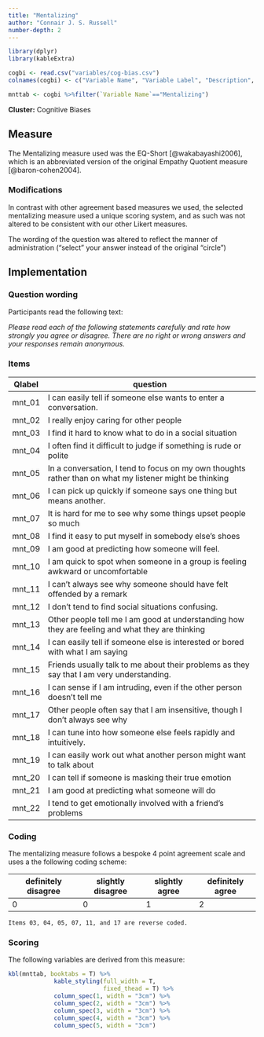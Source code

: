 ```yaml
---
title: "Mentalizing"
author: "Connair J. S. Russell"
number-depth: 2
---
```


```r

library(dplyr)
library(kableExtra)

cogbi <- read.csv("variables/cog-bias.csv")
colnames(cogbi) <- c("Variable Name", "Variable Label", "Description", "Variable Type", "Source (Section)", "Definition")

mnttab <- cogbi %>%filter(`Variable Name`=="Mentalizing")

```

**Cluster:** Cognitive Biases

## Measure

The Mentalizing measure used was the EQ-Short [@wakabayashi2006], which is an abbreviated version of the original Empathy Quotient measure [@baron-cohen2004].

### Modifications

In contrast with other agreement based measures we used, the selected mentalizing measure used a unique scoring system, and as such was not altered to be consistent with our other Likert measures.

The wording of the question was altered to reflect the manner of administration ("select" your answer instead of the original "circle")

## Implementation

### Question wording {.unnumbered}

Participants read the following text:

*Please read each of the following statements carefully and rate how strongly you agree or disagree. There are no right or wrong answers and your responses remain anonymous.*

### Items {.unnumbered}

| Qlabel | question                                                                                                |
|--------|---------------------------------------------------------------------------------------------------------|
| mnt_01 | I can easily tell if someone else wants to enter a conversation.                                        |
| mnt_02 | I really enjoy caring for other people                                                                  |
| mnt_03 | I find it hard to know what to do in a social situation                                                 |
| mnt_04 | I often find it difficult to judge if something is rude or polite                                       |
| mnt_05 | In a conversation, I tend to focus on my own thoughts rather than on what my listener might be thinking |
| mnt_06 | I can pick up quickly if someone says one thing but means another.                                      |
| mnt_07 | It is hard for me to see why some things upset people so much                                           |
| mnt_08 | I find it easy to put myself in somebody else's shoes                                                   |
| mnt_09 | I am good at predicting how someone will feel.                                                          |
| mnt_10 | I am quick to spot when someone in a group is feeling awkward or uncomfortable                          |
| mnt_11 | I can't always see why someone should have felt offended by a remark                                    |
| mnt_12 | I don't tend to find social situations confusing.                                                       |
| mnt_13 | Other people tell me I am good at understanding how they are feeling and what they are thinking         |
| mnt_14 | I can easily tell if someone else is interested or bored with what I am saying                          |
| mnt_15 | Friends usually talk to me about their problems as they say that I am very understanding.               |
| mnt_16 | I can sense if I am intruding, even if the other person doesn't tell me                                 |
| mnt_17 | Other people often say that I am insensitive, though I don't always see why                             |
| mnt_18 | I can tune into how someone else feels rapidly and intuitively.                                         |
| mnt_19 | I can easily work out what another person might want to talk about                                      |
| mnt_20 | I can tell if someone is masking their true emotion                                                     |
| mnt_21 | I am good at predicting what someone will do                                                            |
| mnt_22 | I tend to get emotionally involved with a friend's problems                                             |

### Coding {.unnumbered}

The mentalizing measure follows a bespoke 4 point agreement scale and uses a the following coding scheme:

| definitely disagree | slightly disagree | slightly agree | definitely agree |
|---------------------|-------------------|----------------|------------------|
| 0                   | 0                 | 1              | 2                |

`Items 03, 04, 05, 07, 11, and 17 are reverse coded.`

### Scoring

The following variables are derived from this measure:

```r
kbl(mnttab, booktabs = T) %>%
             kable_styling(full_width = T,
                           fixed_thead = T) %>%
             column_spec(1, width = "3cm") %>%
             column_spec(2, width = "3cm") %>%
             column_spec(3, width = "3cm") %>%
             column_spec(4, width = "3cm") %>%
             column_spec(5, width = "3cm") 
   
```

